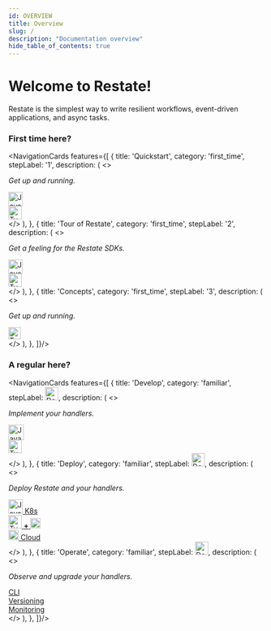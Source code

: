 ```yaml
---
id: OVERVIEW
title: Overview
slug: /
description: "Documentation overview"
hide_table_of_contents: true
---
```



# Welcome to Restate!

Restate is the simplest way to write resilient workflows, event-driven applications, and async tasks.

### First time here?

<NavigationCards features={[
    {
        title: 'Quickstart',
        category: 'first_time',
        stepLabel: '1',
        description: (
            <>
                <p className="font-size-90">
                    <i>Get up and running.</i>
                </p>
                <div id="overviewButtonDiv"><a className="overviewButton btn btn-primary btn-lg firstTimeButton"
                                               href="/get_started/quickstart?sdk=java"
                                               role="button"><img className="buttonIcon" src="/img/java.svg" width="28"
                                                                                   alt="Java SDK Documentation"></img></a></div>
                <div id="overviewButtonDiv"><a className="overviewButton btn btn-primary btn-lg firstTimeButton"
                                               href="/get_started/quickstart?sdk=ts"
                                               role="button"><img className="buttonIcon" src="/img/typescript.svg" width="26"
                                                                  alt="TypeScript Documentation"></img></a></div>
            </>
        ),
    },
    {
        title: 'Tour of Restate',
        category: 'first_time',
        stepLabel: '2',
        description: (
            <>
                <p className="font-size-90">
                    <i>Get a feeling for the Restate SDKs.</i>
                </p>
                <div id="overviewButtonDiv"><a className="overviewButton btn btn-primary btn-lg firstTimeButton"
                                               href="/get_started/tour?sdk=java"
                                               role="button"><img className="buttonIcon" src="/img/java.svg" width="28"
                                                                  alt="Java SDK Documentation"></img></a></div>
                <div id="overviewButtonDiv"><a className="overviewButton btn btn-primary btn-lg firstTimeButton"
                                               href="/get_started/tour?sdk=ts"
                                               role="button"><img className="buttonIcon" src="/img/typescript.svg" width="26"
                                                                  alt="TypeScript Documentation"></img></a></div>
            </>
        ),
    },
    {
        title: 'Concepts',
        category: 'first_time',
        stepLabel: '3',
        description: (
            <>
                <p className="font-size-90">
                    <i>Get up and running.</i>
                </p>
                <div id="overviewButtonDiv"><a className="overviewButton btn btn-primary btn-lg firstTimeButton"
                                               href="/concepts/durable_building_blocks"
                                               role="button"><img className="buttonIcon" src="/img/right-arrow.png" width="24"
                                                                  alt="TypeScript Documentation"></img></a></div>
            </>
        ),
    },
]}/>

### A regular here?

<NavigationCards features={[
    {
        title: 'Develop',
        category: 'familiar',
        stepLabel: <img className="buttonIcon" src="/img/code-icon-white.svg" width="26" color="white" alt="Development documentation"></img>,
        description: (
            <>
                <p className="font-size-90">
                    <i>Implement your handlers.</i>
                </p>
                <div id="overviewButtonDiv"><a className="overviewButton btn btn-primary btn-lg familiarButton"
                                               href="/category/java-sdk"
                                               role="button"><img className="buttonIcon" src="/img/java.svg" width="30"
                                                                  alt="Java SDK Documentation"></img></a></div>
                <div id="overviewButtonDiv"><a className="overviewButton btn btn-primary btn-lg familiarButton"
                                               href="/category/typescript-sdk"
                                               role="button"><img className="buttonIcon" src="/img/typescript.svg" width="26"
                                                                  alt="TypeScript Documentation"></img></a></div>
            </>
        ),
    },
    {
        title: 'Deploy',
        category: 'familiar',
        stepLabel: <img className="buttonIcon" src="/img/box-white.svg" width="26" color="white" alt="Development documentation"></img>,
        description: (
            <>
                <p className="font-size-90">
                    <i>Deploy Restate and your handlers.</i>
                </p>
                <div id="overviewButtonDiv"><a className="overviewButton btn btn-primary btn-lg familiarButton"
                                               href="/deploy/kubernetes"
                                               role="button"><img className="buttonIcon" src="/img/kubernetes-logo.svg" width="28"
                                                                  alt="Java SDK Documentation"></img>  K8s</a></div>
                <div id="overviewButtonDiv"><a className="overviewButton btn btn-primary btn-lg familiarButton"
                                               href="/category/aws--aws-lambda"
                                               role="button"><img className="buttonIcon" src="/img/aws-logo.svg" width="26"
                                                                  alt="TypeScript Documentation"></img> <strong>+</strong> <img className="buttonIcon" src="/img/aws-lambda-logo.svg" width="20"
                                                                  alt="TypeScript Documentation"></img></a></div>
                <div id="overviewButtonDiv"><a className="overviewButton btn btn-primary btn-lg familiarButton text--primary"
                                               href="/deploy/restate_cloud"
                                               role="button"><img className="buttonIcon" src="/img/logo-only.svg" width="20"
                                                                  alt="TypeScript Documentation"/> Cloud</a></div>
            </>
        ),
    },
    {
        title: 'Operate',
        category: 'familiar',
        stepLabel: <img className="buttonIcon" src="/img/gear.svg" width="26" color="white" alt="Development documentation"></img>,
        description: (
            <>
                <p className="font-size-90">
                    <i>Observe and upgrade your handlers.</i>
                </p>
                <div id="overviewButtonDiv"><a className="overviewButton btn btn-primary btn-lg familiarButton"
                                               href="/operate/cli"
                                               role="button">CLI</a></div>
                <div id="overviewButtonDiv"><a className="overviewButton btn btn-primary btn-lg familiarButton"
                                               href="/operate/versioning"
                                               role="button">Versioning</a></div>
                <div id="overviewButtonDiv"><a className="overviewButton btn btn-primary btn-lg familiarButton"
                                               href="/category/monitoring"
                                               role="button">Monitoring</a></div>
            </>
        ),
    },
]}/>
